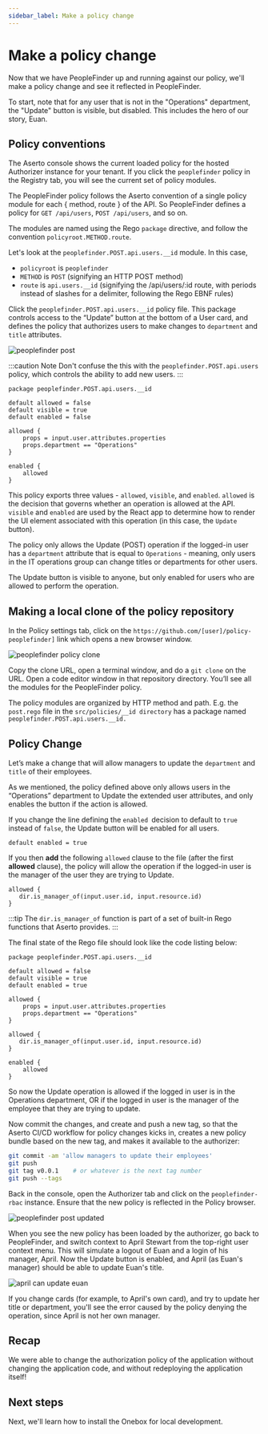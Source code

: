 ```yaml
---
sidebar_label: Make a policy change
---
```


# Make a policy change

Now that we have PeopleFinder up and running against our policy, we'll make a policy change
and see it reflected in PeopleFinder.

To start, note that for any user that is not in the "Operations" department, the "Update" button is visible, but disabled.
This includes the hero of our story, Euan.

## Policy conventions

The Aserto console shows the current loaded policy for the hosted Authorizer instance for your tenant. If
you click the `peoplefinder` policy in the Registry tab, you will see the current set of policy modules.

The PeopleFinder policy follows the Aserto convention of a single policy module for each { method, route }
of the API. So PeopleFinder defines a policy for `GET /api/users`, `POST /api/users`, and so on.

The modules are named using the Rego `package` directive, and follow the convention `policyroot.METHOD.route`.

Let's look at the `peoplefinder.POST.api.users.__id` module. In this case,

- `policyroot` is `peoplefinder`
- `METHOD` is `POST` (signifying an HTTP POST method)
- `route` is `api.users.__id` (signifying the /api/users/:id route, with periods instead of slashes for a delimiter, following the Rego EBNF rules)

Click the `peoplefinder.POST.api.users.__id` policy file. This package controls access to the “Update” button at the bottom of a User card,
and defines the policy that authorizes users to make changes to `department` and `title` attributes.

![peoplefinder post](/peoplefinder-post.png)

:::caution Note
Don't confuse the this with the `peoplefinder.POST.api.users` policy, which controls the ability to add new users.
:::

```rego
package peoplefinder.POST.api.users.__id

default allowed = false
default visible = true
default enabled = false

allowed {
	props = input.user.attributes.properties
	props.department == "Operations"
}

enabled {
    allowed
}
```

This policy exports three values - `allowed`, `visible`, and `enabled`. `allowed` is the decision that
governs whether an operation is allowed at the API. `visible` and `enabled` are used by the React app to
determine how to render the UI element associated with this operation (in this case, the `Update` button).

The policy only allows the Update (POST) operation if the logged-in user has a `department` attribute that is
equal to `Operations` - meaning, only users in the IT operations group can change titles or departments for other users.

The Update button is visible to anyone, but only enabled for users who are allowed to perform the operation.

## Making a local clone of the policy repository

In the Policy settings tab, click on the `https://github.com/[user]/policy-peoplefinder]` link which opens a new browser window.

![peoplefinder policy clone](/peoplefinder-policy-clone.png)

Copy the clone URL, open a terminal window, and do a `git clone` on the URL. Open a code editor window in that repository directory. You’ll see all the modules for the PeopleFinder policy.

The policy modules are organized by HTTP method and path. E.g. the `post.rego` file in the `src/policies/__id directory` has a package named `peoplefinder.POST.api.users.__id.`

## Policy Change

Let’s make a change that will allow managers to update the `department` and `title` of their employees.

As we mentioned, the policy defined above only allows users in the “Operations” department to Update the extended user attributes, and only enables the button if the action is allowed.

If you change the line defining the `enabled `decision to default to `true `instead of `false`, the Update button will be enabled for all users.

```rego
default enabled = true
```

If you then **add** the following `allowed` clause to the file (after the first **allowed** clause),
the policy will allow the operation if the logged-in user is the manager of the user they are trying to Update.

```rego
allowed {
   dir.is_manager_of(input.user.id, input.resource.id)
}
```

:::tip
The `dir.is_manager_of` function is part of a set of built-in Rego functions that Aserto provides.
:::

The final state of the Rego file should look like the code listing below:

```rego
package peoplefinder.POST.api.users.__id

default allowed = false
default visible = true
default enabled = true

allowed {
	props = input.user.attributes.properties
	props.department == "Operations"
}

allowed {
   dir.is_manager_of(input.user.id, input.resource.id)
}

enabled {
    allowed
}
```

So now the Update operation is allowed if the logged in user is in the Operations department, OR if the
logged in user is the manager of the employee that they are trying to update.

Now commit the changes, and create and push a new tag, so that the Aserto CI/CD workflow for policy changes kicks in, creates a new policy bundle based on the new tag, and makes it available to the authorizer:

```bash
git commit -am 'allow managers to update their employees'
git push
git tag v0.0.1    # or whatever is the next tag number
git push --tags
```

Back in the console, open the Authorizer tab and click on the `peoplefinder-rbac` instance. Ensure that the new policy is reflected in the Policy browser.

![peoplefinder post updated ](/peoplefinder-post-updated.png)

When you see the new policy has been loaded by the authorizer, go back to PeopleFinder, and switch context to April Stewart from the top-right user context menu. This
will simulate a logout of Euan and a login of his manager, April. Now the Update button is enabled, and April (as Euan's manager) should be able to update Euan's title.

![april can update euan](/april-can-update-euan.png)

If you change cards (for example, to April's own card), and try to update her title or department, you'll
see the error caused by the policy denying the operation, since April is not her own manager.

## Recap

We were able to change the authorization policy of the application without changing the application code, and without redeploying the application itself!

## Next steps

Next, we'll learn how to install the Onebox for local development.
